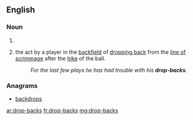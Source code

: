 ==English==

===Noun===
{{head|en|noun}}
# {{plural of|drop-back}}
# {{American football}} the act by a player in the [[backfield]] of [[drop back|dropping back]] from the [[line of scrimmage]] after the [[hike]] of the ball.
#: ''For the last few plays he has had trouble with his '''drop-backs'''.''

===Anagrams===
* [[backdrops#English|backdrops]]

[[ar:drop-backs]]
[[fr:drop-backs]]
[[mg:drop-backs]]